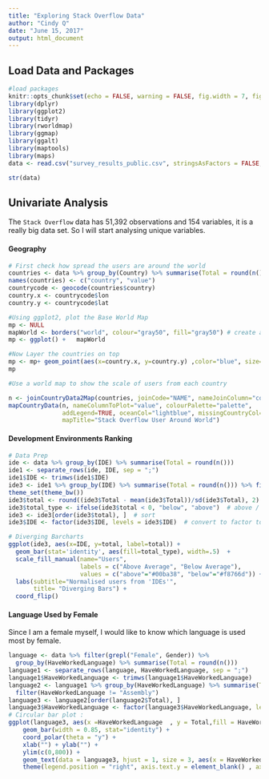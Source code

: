 ```yaml
---
title: "Exploring Stack Overflow Data"
author: "Cindy Q"
date: "June 15, 2017"
output: html_document
---
```


## Load Data and Packages
```r
#load packages 
knitr::opts_chunk$set(echo = FALSE, warning = FALSE, fig.width = 7, fig.height = 5)
library(dplyr)
library(ggplot2)
library(tidyr)
library(rworldmap)
library(ggmap)
library(ggalt)
library(maptools)
library(maps)
data <- read.csv("survey_results_public.csv", stringsAsFactors = FALSE, na.strings = c("", "NA"))
```


```r
str(data)
```

## Univariate Analysis

The `Stack Overflow` data has 51,392 observations and 154 variables, it is a really big data set. So I will start analysing unique variables. 

#### Geography
```r
# First check how spread the users are around the world
countries <- data %>% group_by(Country) %>% summarise(Total = round(n()))
names(countries) <- c("country", "value")
countrycode <- geocode(countries$country)
country.x <- countrycode$lon
country.y <- countrycode$lat

#Using ggplot2, plot the Base World Map
mp <- NULL
mapWorld <- borders("world", colour="gray50", fill="gray50") # create a layer of borders
mp <- ggplot() +   mapWorld

#Now Layer the countries on top
mp <- mp+ geom_point(aes(x=country.x, y=country.y) ,color="blue", size=3) 
mp
```


```r
#Use a world map to show the scale of users from each country

n <- joinCountryData2Map(countries, joinCode="NAME", nameJoinColumn="country")
mapCountryData(n, nameColumnToPlot="value", colourPalette="palette", 
               addLegend=TRUE, oceanCol="lightblue", missingCountryCol="white",
               mapTitle="Stack Overflow User Around World")

```

#### Development Environments Ranking
```r
# Data Prep
ide <- data %>% group_by(IDE) %>% summarise(Total = round(n()))
ide1 <- separate_rows(ide, IDE, sep = ";")
ide1$IDE <- trimws(ide1$IDE)
ide3 <- ide1 %>% group_by(IDE) %>% summarise(Total = round(n())) %>% filter(!is.na(IDE))
theme_set(theme_bw())
ide3$total <- round((ide3$Total - mean(ide3$Total))/sd(ide3$Total), 2)  # compute normalized total
ide3$total_type <- ifelse(ide3$total < 0, "below", "above")  # above / below avg flag
ide3 <- ide3[order(ide3$total), ]  # sort
ide3$IDE <- factor(ide3$IDE, levels = ide3$IDE)  # convert to factor to retain sorted order in plot.

# Diverging Barcharts
ggplot(ide3, aes(x=IDE, y=total, label=total)) + 
  geom_bar(stat='identity', aes(fill=total_type), width=.5)  +
  scale_fill_manual(name="Users", 
                    labels = c("Above Average", "Below Average"), 
                    values = c("above"="#00ba38", "below"="#f8766d")) + 
  labs(subtitle="Normalised users from 'IDEs'", 
       title= "Diverging Bars") + 
  coord_flip()
```


#### Language Used by Female
Since I am a female myself, I would like to know which language is used most by female.
```r
language <- data %>% filter(grepl("Female", Gender)) %>% 
  group_by(HaveWorkedLanguage) %>% summarise(Total = round(n()))
language1 <- separate_rows(language, HaveWorkedLanguage, sep = ";")
language1$HaveWorkedLanguage <- trimws(language1$HaveWorkedLanguage)
language2 <- language1 %>% group_by(HaveWorkedLanguage) %>% summarise(Total = round(n())) %>%
  filter(HaveWorkedLanguage != "Assembly")
language3 <- language2[order(language2$Total), ]
language3$HaveWorkedLanguage <- factor(language3$HaveWorkedLanguage, levels = language3$HaveWorkedLanguage)  # convert to factor to retain sorted order in plot.
# Circular bar plot :
ggplot(language3, aes(x =HaveWorkedLanguage  , y = Total,fill = HaveWorkedLanguage )) + 
    geom_bar(width = 0.85, stat="identity") +
    coord_polar(theta = "y") +    
    xlab("") + ylab("") +
    ylim(c(0,800)) + 
    geom_text(data = language3, hjust = 1, size = 3, aes(x = HaveWorkedLanguage, y = 0, label = HaveWorkedLanguage )) +
    theme(legend.position = "right", axis.text.y = element_blank() , axis.ticks = element_blank())

```









